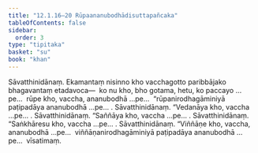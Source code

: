 ```yaml
---
title: "12.1.16–20 Rūpaananubodhādisuttapañcaka"
tableOfContents: false
sidebar:
  order: 3
type: "tipitaka"
basket: "su"
book: "khan"
---
```



<DynamicBreadcrumb />

<Division number="622–626" book="khan" bookNo="13">

<Paragraph number="1254" book="khan">
Sāvatthinidānaṃ. Ekamantaṃ nisinno kho vacchagotto paribbājako bhagavantaṃ etadavoca—  ko nu kho, bho gotama, hetu, ko paccayo …pe…  rūpe kho, vaccha, ananubodhā …pe…  “rūpanirodhagāminiyā paṭipadāya ananubodhā …pe… .
</Paragraph>

<Paragraph number="1255" book="khan">
Sāvatthinidānaṃ. “Vedanāya kho, vaccha …pe… .
</Paragraph>

<Paragraph number="1256" book="khan">
Sāvatthinidānaṃ. “Saññāya kho, vaccha …pe… .
</Paragraph>

<Paragraph number="1257" book="khan">
Sāvatthinidānaṃ. “Saṅkhāresu kho, vaccha …pe… .
</Paragraph>

<Paragraph number="1258" book="khan">
Sāvatthinidānaṃ. “Viññāṇe kho, vaccha, ananubodhā …pe…  viññāṇanirodhagāminiyā paṭipadāya ananubodhā …pe…  vīsatimaṃ.
</Paragraph>
</Division>